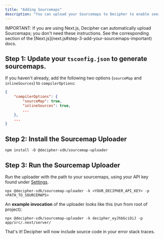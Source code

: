 ```yaml
---
title: "Adding Sourcemaps"
description: "You can upload your Sourcemaps to Decipher to enable seeing production JavaScript/TypeScript stack traces with the appropriate source code."
---
```


<Warning>
  IMPORTANT: If you are using Next.js, Decipher can automatically upload
  Sourcemaps; you don't need these instructions. See the corresponding section
  of the [Next.js](next.js#step-3-add-your-sourcemaps-important) docs.
</Warning>

## Step 1: Update your `tsconfig.json` to generate sourcemaps.

If you haven't already, add the following two options (`sourceMap` and `inlineSources`) to `compilerOptions`:

```json
{
    "compilerOptions": {
        "sourceMap": true,
        "inlineSources": true,
        ...
    },
    ...
}
```

## Step 2: Install the Sourcemap Uploader

```shell Terminal
npm install -D @decipher-sdk/sourcemap-uploader
```

## Step 3: Run the Sourcemap Uploader

Run the uploader with the path to your sourcemaps, using your API key found under [Settings](https://prod.getdecipher.com/settings).

```shell Terminal
npx @decipher-sdk/sourcemap-uploader -k <YOUR_DECIPHER_API_KEY> -p <PATH_TO_SOURCEMAPS>
```

An **example invocation** of the uploader looks like this (run from root of project):

```shell Terminal
npx @decipher-sdk/sourcemap-uploader -k decipher_eyJhbGciOiJ -p app/src/.next/server/
```

That's it! Decipher will now include source code in your error stack traces.
